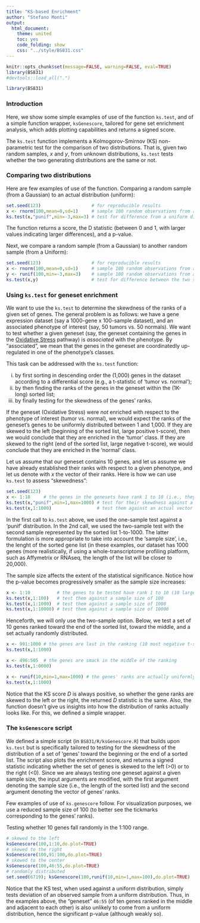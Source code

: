 ```yaml
---
title: "KS-based Enrichment"
author: "Stefano Monti"
output:
  html_document:
    theme: united
    toc: yes
    code_folding: show
    css: "../style/BS831.css" 
---
```


```r
knitr::opts_chunk$set(message=FALSE, warning=FALSE, eval=TRUE)
library(BS831)
#devtools::load_all(".")
```

```r
library(BS831)
```

### Introduction

Here, we show some simple examples of use of the function `ks.test`,
and of a simple function wrapper, `ksGenescore`, tailored for gene set
enrichment analysis, which adds plotting capabilities and returns a
signed score.

The `ks.test` function implements a Kolmogorov-Smirnov (KS)
non-parametric test for the comparison of two distributions. That is,
given two random samples, _x_ and _y_, from unknown distributions, `ks.test`
tests whether the two generating distributions are the same or not.

### Comparing two distributions

Here are few examples of use of the function. Comparing a random
sample (from a Gaussian) to an actual distribution (uniform):

```r
set.seed(123)                   # for reproducible results
x <- rnorm(100,mean=0,sd=1)     # sample 100 random observations from a standard Gaussian
ks.test(x,"punif",min=-3,max=3) # test for difference from a uniform distribution U[-3;3]
```

The function returns a score, the D statistic (between 0 and 1, with
larger values indicating larger differences), and a p-value.

Next, we compare a random sample (from a Gaussian) to another random sample (from a Uniform):
```r
set.seed(123)                   # for reproducible results
x <- rnorm(100,mean=0,sd=1)     # sample 100 random observations from a standard Gaussian
y <- runif(100,min=-3,max=3)    # sample 100 random observations from a Uniform in [-3,3]
ks.test(x,y)                    # test for difference between the two samples
```

### Using `ks.test` for geneset enrichment

We want to use the `ks.test` to determine the skewdness of the ranks
of a given set of genes. The general problem is as follows: we have a
gene expression dataset (say a 1000-gene x 100-sample dataset), and an
associated phenotype of interest (say, 50 tumors vs. 50 normals). We
want to test whether a given geneset (say, the geneset containing the
genes in the
<a href="http://cgap.nci.nih.gov/Pathways/BioCarta/h_arenrf2Pathway">
Oxidative Stress</a> pathway) is _associated_ with the phenotype. By
"associated", we mean that the genes in the geneset are coordinatedly
up-regulated in one of the phenotype's classes.

This task can be addressed with the `ks.test` function: 

i) by first sorting in descending order the (1,000) genes in the dataset according to a differential score (e.g., a t-statistic of 'tumor vs. normal');
ii) by then finding the ranks of the genes in the geneset within the (1K-long) sorted list;
iii) by finally testing for the skewdness of the genes' ranks.

If the geneset (Oxidative Stress) were _not_ enriched with respect to
the phenotype of interest (tumor vs. normal), we would expect the
ranks of the geneset's genes to be uniformly distributed between 1 and
1,000. If they are skewed to the left (beginning of the sorted list,
large positive t-score), then we would conclude that they are enriched
in the 'tumor' class. If they are skewed to the right (end of the
sorted list, large negative t-score), we would conclude that they are
enriched in the 'normal' class.

Let us assume that our geneset contains 10 genes, and let us assume we
have already established their ranks with respect to a given
phenotype, and let us denote with _x_ the vector of their ranks. Here
is how we can use `ks.test` to assess "skewedness":

```r
set.seed(123)
x <- 1:10     # the genes in the genesets have rank 1 to 10 (i.e., they have the 10 largest t-scores)
ks.test(x,"punif",min=1,max=1000) # test for their skewdness against a U[1;1000]
ks.test(x,1:1000)                 # test them against an actual vector of 1000
```

In the first call to `ks.test` above, we used the one-sample test
against a 'punif' distribution. In the 2nd call, we used the
two-sample test with the second sample represented by the sorted list
1-to-1000. The latter formulation is more appropriate to take into
account the 'sample size', i.e., the lenght of the sorted gene list
(in these examples, our dataset has 1000 genes (more realistically, if
using a whole-transcriptome profiling platform, such as Affymetrix or
RNAseq, the length of the list will be closer to 20,000).

The sample size affects the extent of the statistical
significance. Notice how the p-value becomes progressively smaller as
the sample size increases:

```r
x <- 1:10          # the genes to be tested have rank 1 to 10 (10 largest t-scores)
ks.test(x,1:100)   # test them against a sample size of 100
ks.test(x,1:1000)  # test them against a sample size of 1000
ks.test(x,1:10000) # test them against a sample size of 10000
```

Henceforth, we will only use the two-sample option. Below, we test a
set of 10 genes ranked toward the end of the sorted list, toward the
middle, and a set actually randomly distributed.

```r
x <- 991:1000 # the genes are last in the ranking (10 most negative t-scores)
ks.test(x,1:1000)

x <- 496:505  # the genes are smack in the middle of the ranking
ks.test(x,1:0000)

x <- runif(10,min=1,max=1000) # the genes' ranks are actually uniformly distributed
ks.test(x,1:1000)
```

Notice that the KS score _D_ is always positive, so whether the gene
ranks are skewed to the left or the right, the returned _D_ statistic
is the same. Also, the function doesn't give us insights into how the
distribution of ranks actually looks like. For this, we defined a
simple wrapper.

### The `ksGenescore` script

We defined a simple script (in `BS831/R/ksGenescore.R`) that builds upon `ks.test`
but is specifically tailored to testing for the skewdness of the
distribution of a set of 'genes' toward the beginning or the end of a
sorted list. The script also plots the enrichment score, and returns a
signed statistic indicating whether the set of genes is skewed to the
left (>0) or to the right (<0). Since we are always testing one
geneset against a given sample size, the input arguments are modified,
with the first argument denoting the sample size (i.e., the length of
the sorted list) and the second argument denoting the vector of genes'
ranks.

Few examples of use of `ks.genescore` follow. For visualization
purposes, we use a reduced sample size of 100 (to better see the
tickmarks corresponding to the genes' ranks). 

Testing whether 10 genes fall randomly in the 1:100 range.
```r
# skewed to the left
ksGenescore(100,1:10,do.plot=TRUE)    
# skewed to the right
ksGenescore(100,91:100,do.plot=TRUE)
# skewed to the center
ksGenescore(100,46:55,do.plot=TRUE)
# randomly distributed
set.seed(6719); ksGenescore(100,runif(10,min=1,max=100),do.plot=TRUE)
```

Notice that the KS test, when used against a uniform distribution, simply tests deviation of an observed sample from a uniform distribution. Thus, in the examples above, the "geneset" `46:55` (of ten genes ranked in the middle and adjacent to each other) is also unlikely to come from a uniform distribution, hence the significant p-value (although weakly so).
